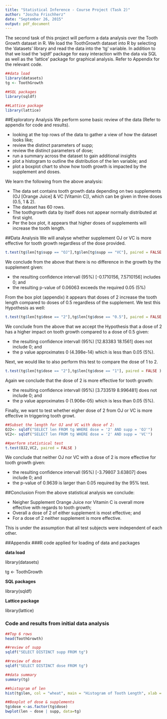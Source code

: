 ```yaml
---
title: "Statistical Inference - Course Project (Task 2)"
author: "Joscha Frischherz"
date: "September 26, 2015"
output: pdf_document
---
```


The second task of this project will perform a data analysis over the Tooth Growth dataset in R.
We load the ToothGrowth dataset into R by selecting the 'datasets' library and read the data into the 'tg' variable. In addition to that we load the 'sqldf' package for easy interaction with the data via SQL as well as the 'lattice' package for graphical analysis. Refer to Appendix for the relevant code.
```r
##data load
library(datasets)
tg <- ToothGrowth

##SQL packages
library(sqldf)

##Lattice package
library(lattice)
```

##Exploratory Analysis
We perform some basic review of the data (Refer to appendix for code and results).

- looking at the top rows of the data to gather a view of how the dataset looks like;
- review the distinct parameters of supp;
- review the distinct parameters of dose; 
- run a summary across the dataset to gain additional insights
- plot a histogram to outline the distribution of the len variable; and
- plot a boxplot chart to show how tooth growth is impacted by the supplement and doses.


We learn the following from the above analysis:

- The data set contains tooth growth data depending on two supplements (OJ [Orange Juice] & VC [Vitamin C]), which can be given in three doses (0.5, 1 & 2).
- The dataset has 60 rows.
- The toothgrowth data by itself does not appear normally distributed at first sight.
- Per the box plot, it appears that higher doses of supplements will increase the tooth length.


##Data Analysis
We will analyse whether supplement OJ or VC is more effective for tooth growth regardless of the dose provided.

```r
t.test(tg$len[tg$supp == "OJ"],tg$len[tg$supp == "VC"], paired = FALSE )
```

We conclude from the above that there is no difference in the growth by the supplement given:

- the resulting confidence intervall (95%) [-0.1710156,  7.5710156] includes 0; and
- the resulting p-value of 0.06063 exceeds the required 0.05 (5%)

From the box plot (appendix) it appears that doses of 2 increase the tooth length compared to doses of 0.5 regardless of the supplement. We test this Hypothesis as well:

```r
t.test(tg$len[tg$dose == "2"],tg$len[tg$dose == "0.5"], paired = FALSE )
```

We conclude from the above that we accept the Hypothesis that a dose of 2 has a higher impact on tooth growth compared to a dose of 0.5 given:

- the resulting confidence intervall (95%) [12.83383 18.1561] does not include 0; and
- the p value approximates 0 (4.398e-14) which is less than 0.05 (5%).

Next, we would like to also perform this test to compare the dose of 1 to 2.
```r
t.test(tg$len[tg$dose == "2"],tg$len[tg$dose == "1"], paired = FALSE )
```

Again we conclude that the dose of 2 is more effective for tooth growth:

- the resulting confidence intervall (95%) [3.733519 8.996481] does not include 0; and
- the p value approximates 0 (1.906e-05) which is less than 0.05 (5%).


Finally, we want to test whether eigher dose of 2 from OJ or VC is more effective in triggering tooth growt.
```r
##Subset the length for OJ and VC with dose of 2:
OJ2<- sqldf("SELECT len FROM tg WHERE dose = '2' AND supp = 'OJ'")
VC2<- sqldf("SELECT len FROM tg WHERE dose = '2' AND supp = 'VC'")

##perform statistical test
t.test(OJ2,VC2, paired = FALSE )
```

We conclude that neither OJ nor VC with a dose of 2 is more effective for tooth growth given:

- the resulting confidence intervall (95%) [-3.79807  3.63807] does include 0; and
- the p-value of 0.9639 is larger than 0.05 required by the 95% test.

##Conclusion
From the above statistical analysis we conclude:

- Neigher Supplement Orange Juice nor Vitamin C is overall more effective with regards to tooth growth;
- Overall a dose of 2 of either supplement is most effective; and
- For a dose of 2 neither supplement is more effective.

This is under the assumption that all test subjects were independent of each other.

##Appendix
###R code applied for loading of data and packages

**data load**

library(datasets)

tg <- ToothGrowth

**SQL packages**

library(sqldf)

**Lattice package**

library(lattice)

### Code and results from initial data analysis
```r
##Top 6 rows
head(ToothGrowth)

##review of supp
sqldf("SELECT DISTINCT supp FROM tg")

##review of dose
sqldf("SELECT DISTINCT dose FROM tg")

##data summary
summary(tg)

##histogram of len
hist(tg$len, col = "wheat", main = "Histogram of Tooth Length", xlab = "Tooth Length")

##Boxplot of dose & supplements
tg$dose <-as.factor(tg$dose)
bwplot(len ~ dose | supp, data=tg)

```

